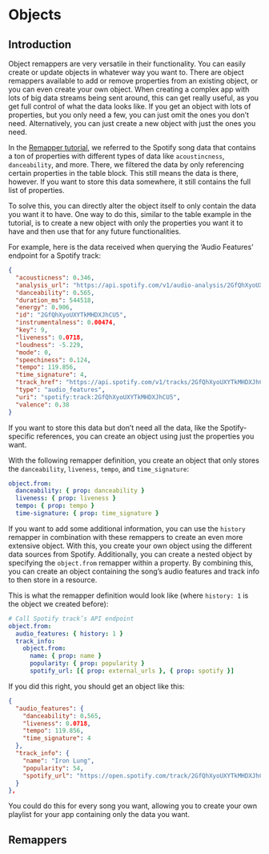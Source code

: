 
# Objects

## Introduction

Object remappers are very versatile in their functionality. You can easily create or update objects
in whatever way you want to. There are object remappers available to add or remove properties from
an existing object, or you can even create your own object. When creating a complex app with lots of
big data streams being sent around, this can get really useful, as you get full control of what the
data looks like. If you get an object with lots of properties, but you only need a few, you can just
omit the ones you don’t need. Alternatively, you can just create a new object with just the ones you
need.

In the [Remapper tutorial](/docs/remapper), we referred to the Spotify song data that contains a ton
of properties with different types of data like `acoustincness`, `danceability`, and more. There, we
filtered the data by only referencing certain properties in the table block. This still means the
data is there, however. If you want to store this data somewhere, it still contains the full list of
properties.

To solve this, you can directly alter the object itself to only contain the data you want it to
have. One way to do this, similar to the table example in the tutorial, is to create a new object
with only the properties you want it to have and then use that for any future functionalities.

For example, here is the data received when querying the ‘Audio Features’ endpoint for a Spotify
track:

```json
{
  "acousticness": 0.346,
  "analysis_url": "https://api.spotify.com/v1/audio-analysis/2GfQhXyoUXYTkMHDXJhCU5",
  "danceability": 0.565,
  "duration_ms": 544518,
  "energy": 0.906,
  "id": "2GfQhXyoUXYTkMHDXJhCU5",
  "instrumentalness": 0.00474,
  "key": 9,
  "liveness": 0.0718,
  "loudness": -5.229,
  "mode": 0,
  "speechiness": 0.124,
  "tempo": 119.856,
  "time_signature": 4,
  "track_href": "https://api.spotify.com/v1/tracks/2GfQhXyoUXYTkMHDXJhCU5",
  "type": "audio_features",
  "uri": "spotify:track:2GfQhXyoUXYTkMHDXJhCU5",
  "valence": 0.38
}
```

If you want to store this data but don’t need all the data, like the Spotify-specific references,
you can create an object using just the properties you want.

With the following remapper definition, you create an object that only stores the `danceability`,
`liveness`, `tempo`, and `time_signature`:

```yaml
object.from:
  danceability: { prop: danceability }
  liveness: { prop: liveness }
  tempo: { prop: tempo }
  time-signature: { prop: time_signature }
```

If you want to add some additional information, you can use the `history` remapper in combination
with these remappers to create an even more extensive object. With this, you create your own object
using the different data sources from Spotify. Additionally, you can create a nested object by
specifying the `object.from` remapper within a property. By combining this, you can create an object
containing the song’s audio features and track info to then store in a resource.

This is what the remapper definition would look like (where `history: 1` is the object we created
before):

```yaml
# Call Spotify track’s API endpoint
object.from:
  audio_features: { history: 1 }
  track_info:
    object.from:
      name: { prop: name }
      popularity: { prop: popularity }
      spotify_url: [{ prop: external_urls }, { prop: spotify }]
```

If you did this right, you should get an object like this:

```json
{
  "audio_features": {
    "danceability": 0.565,
    "liveness": 0.0718,
    "tempo": 119.856,
    "time_signature": 4
  },
  "track_info": {
    "name": "Iron Lung",
    "popularity": 54,
    "spotify_url": "https://open.spotify.com/track/2GfQhXyoUXYTkMHDXJhCU5"
  }
},
```

You could do this for every song you want, allowing you to create your own playlist for your app
containing only the data you want.

## Remappers

<RemapperPage remappers={objectRemappers} />
